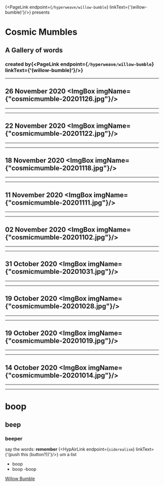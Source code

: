 



 

{<PageLink endpoint={`/hyperweave/willow-bumble`} linkText={'(willow-bumble)'}/>} presents

# Cosmic Mumbles

## A Gallery of words
### created by{<PageLink endpoint={`/hyperweave/willow-bumble`} linkText={'(willow-bumble)'}/>}
---

26 November 2020
<ImgBox imgName={"cosmicmumble-20201126.jpg"}/>
---
---
---

22 November 2020
<ImgBox imgName={"cosmicmumble-20201122.jpg"}/>
---
---
---

18 November 2020
<ImgBox imgName={"cosmicmumble-20201118.jpg"}/>
---
---
---

11 November 2020
<ImgBox imgName={"cosmicmumble-20201111.jpg"}/>
---
---
---

02 November 2020
<ImgBox imgName={"cosmicmumble-20201102.jpg"}/>
---
---
---

31 October 2020
<ImgBox imgName={"cosmicmumble-20201031.jpg"}/>
---
---
---

19 October 2020
<ImgBox imgName={"cosmicmumble-20201028.jpg"}/>
---
---
---

19 October 2020
<ImgBox imgName={"cosmicmumble-20201019.jpg"}/>
---
---
---

14 October 2020
<ImgBox imgName={"cosmicmumble-20201014.jpg"}/>
---
---
---

# boop
## beep
### beeper

say the words: **remember**
{<HypAirLink endpoint={`siderealism`} linkText={'(push this (button?))'}/>}
um a list 
 - boop
 - boop
 -boop

 [Willow Bumble](/hyperweave/willow-bumble/ "title")

